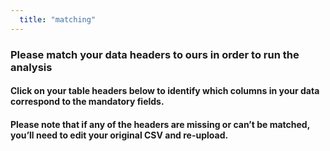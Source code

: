 ```yaml
---
  title: "matching"
---
```


### **Please match your data headers to ours in order to run the analysis**

#### Click on your **table headers below** to identify which columns in your data correspond to the mandatory fields.
#### Please note that if any of the headers are missing or can't be matched, you'll need to edit your original CSV and re-upload.
